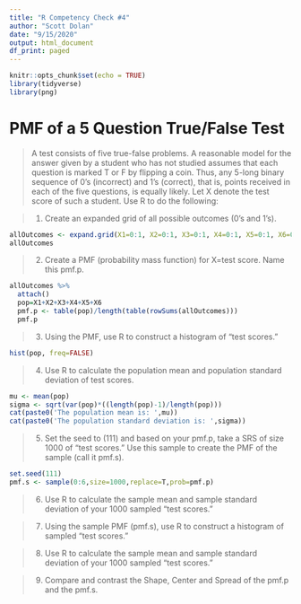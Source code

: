 ```yaml
---
title: "R Competency Check #4"
author: "Scott Dolan"
date: "9/15/2020"
output: html_document
df_print: paged
---
```


```r
knitr::opts_chunk$set(echo = TRUE)
library(tidyverse)
library(png)
```

# PMF of a 5 Question True/False Test

>A test consists of five true-false problems. A reasonable model for the answer 
given by a student who has not studied assumes that each question is marked T or F by flipping a coin. Thus, any 5-long binary sequence of 0’s (incorrect) and 1’s 
(correct), that is, points received in each of the five questions, is equally likely. Let X denote the test score of such a student. Use R to do the following:

>1. Create an expanded grid of all possible outcomes (0’s and 1’s). 

```r
allOutcomes <- expand.grid(X1=0:1, X2=0:1, X3=0:1, X4=0:1, X5=0:1, X6=0:1)
allOutcomes
```

>2. Create a PMF (probability mass function) for X=test score. Name this pmf.p.

```r
allOutcomes %>% 
  attach()
  pop=X1+X2+X3+X4+X5+X6
  pmf.p <- table(pop)/length(table(rowSums(allOutcomes))) 
  pmf.p
```

>3. Using the PMF, use R to construct a histogram of “test scores.” 

```r
hist(pop, freq=FALSE)
```

>4. Use R to calculate the population mean and population standard deviation of test scores.

```r
mu <- mean(pop)
sigma <- sqrt(var(pop)*((length(pop)-1)/length(pop)))
cat(paste0('The population mean is: ',mu))
cat(paste0('The population standard deviation is: ',sigma))
```

>5. Set the seed to (111) and based on your pmf.p, take a SRS of size 1000 of “test scores.” Use this sample to create the PMF of the sample (call it pmf.s).

```r
set.seed(111)
pmf.s <- sample(0:6,size=1000,replace=T,prob=pmf.p)
```

>6. Use R to calculate the sample mean and sample standard deviation of your 1000 sampled “test scores.”

>7. Using the sample PMF (pmf.s), use R to construct a histogram of sampled “test scores.” 

>8. Use R to calculate the sample mean and sample standard deviation of your 1000 sampled “test scores.”

>9. Compare and contrast the Shape, Center and Spread of the pmf.p and the pmf.s.
